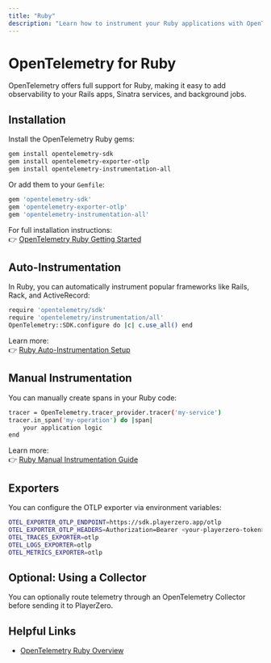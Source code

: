 ```yaml
---
title: "Ruby"
description: "Learn how to instrument your Ruby applications with OpenTelemetry and send data to PlayerZero."
---
```



# OpenTelemetry for Ruby

OpenTelemetry offers full support for Ruby, making it easy to add observability to your Rails apps, Sinatra services, and background jobs.

## Installation

Install the OpenTelemetry Ruby gems:

```bash
gem install opentelemetry-sdk
gem install opentelemetry-exporter-otlp
gem install opentelemetry-instrumentation-all
```

Or add them to your `Gemfile`:

```bash
gem 'opentelemetry-sdk'
gem 'opentelemetry-exporter-otlp'
gem 'opentelemetry-instrumentation-all'
```

For full installation instructions:  
👉 [OpenTelemetry Ruby Getting Started](https://opentelemetry.io/docs/instrumentation/ruby/)

## Auto-Instrumentation

<AutoInstrumentation/>

In Ruby, you can automatically instrument popular frameworks like Rails, Rack, and ActiveRecord:

```bash
require 'opentelemetry/sdk' 
require 'opentelemetry/instrumentation/all'
OpenTelemetry::SDK.configure do |c| c.use_all() end
```

Learn more:  
👉 [Ruby Auto-Instrumentation Setup](https://opentelemetry.io/docs/instrumentation/ruby/automatic/)

## Manual Instrumentation

<ManualInstrumentation/>

You can manually create spans in your Ruby code:

```bash
tracer = OpenTelemetry.tracer_provider.tracer('my-service')
tracer.in_span('my-operation') do |span|
    your application logic
end
```

Learn more:  
👉 [Ruby Manual Instrumentation Guide](https://opentelemetry.io/docs/instrumentation/ruby/manual/)

## Exporters

<ExporterOverview/>

You can configure the OTLP exporter via environment variables:

```bash
OTEL_EXPORTER_OTLP_ENDPOINT=https://sdk.playerzero.app/otlp 
OTEL_EXPORTER_OTLP_HEADERS=Authorization=Bearer <your-playerzero-token> 
OTEL_TRACES_EXPORTER=otlp 
OTEL_LOGS_EXPORTER=otlp 
OTEL_METRICS_EXPORTER=otlp
```

## Optional: Using a Collector

<CollectorOptional/>

You can optionally route telemetry through an OpenTelemetry Collector before sending it to PlayerZero.

## Helpful Links

<HelpfulLinksIntro/>

- [OpenTelemetry Ruby Overview](https://opentelemetry.io/docs/instrumentation/ruby/)

